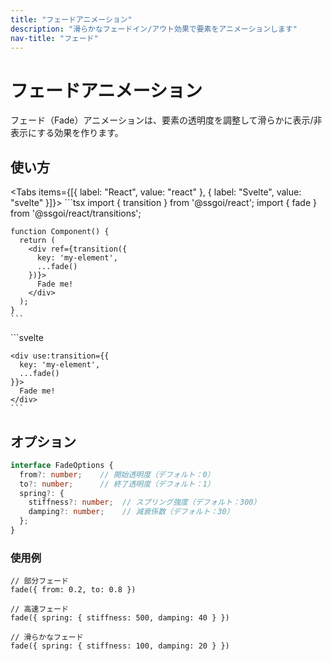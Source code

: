 ```yaml
---
title: "フェードアニメーション"
description: "滑らかなフェードイン/アウト効果で要素をアニメーションします"
nav-title: "フェード"
---
```


# フェードアニメーション

フェード（Fade）アニメーションは、要素の透明度を調整して滑らかに表示/非表示にする効果を作ります。

<TransitionDemo type="fade" />

## 使い方

<Tabs items={[{ label: "React", value: "react" }, { label: "Svelte", value: "svelte" }]}>
  <TabPanel value="react">
    ```tsx
    import { transition } from '@ssgoi/react';
    import { fade } from '@ssgoi/react/transitions';

    function Component() {
      return (
        <div ref={transition({
          key: 'my-element',
          ...fade()
        })}>
          Fade me!
        </div>
      );
    }
    ```
  </TabPanel>
  <TabPanel value="svelte">
    ```svelte
    <script>
      import { transition } from '@ssgoi/svelte';
      import { fade } from '@ssgoi/svelte/transitions';
    </script>

    <div use:transition={{
      key: 'my-element',
      ...fade()
    }}>
      Fade me!
    </div>
    ```
  </TabPanel>
</Tabs>

## オプション

```typescript
interface FadeOptions {
  from?: number;    // 開始透明度（デフォルト：0）
  to?: number;      // 終了透明度（デフォルト：1）
  spring?: {
    stiffness?: number;  // スプリング強度（デフォルト：300）
    damping?: number;    // 減衰係数（デフォルト：30）
  };
}
```

### 使用例

```tsx
// 部分フェード
fade({ from: 0.2, to: 0.8 })

// 高速フェード
fade({ spring: { stiffness: 500, damping: 40 } })

// 滑らかなフェード
fade({ spring: { stiffness: 100, damping: 20 } })
```